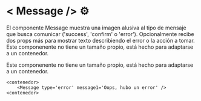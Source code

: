 
<Meta title="Infosis/BuildingBlocks/Messages/Overview" />

<style>
  {`
    h1 {
      color: #383C54 !important;
      max-width: 32ch !important;
    }
    h2, h3, h4 {
      max-width: 59ch !important;
      color: #383C54 !important;
    }
    ul{
      max-width: 70ch!important
    }
    p {
      margin: .5rem 0 !important;
      font-size: 1rem !important;
      color: #494E6E !important;
    } 
    div:not(.language-plaintext)>span{
      font-weight: bolder;
      color: #494E6E !important;
    }
    .language-plaintext>span{
      font-weight: lighter !important;
      color: #494E6E !important;
    }
    .language-plaintext{
        color: #494E6E !important;
    }
    p>span{
        font-weight: bold;
    }
    span{
        color: #494E6E !important;
        font-weight: bold;
    }
    img {
      max-width: 650px !important;
      height: auto;
      margin: auto !important;
    }
    .small-img{
      min-width: 900px !important;
      object-fit: cover;
    }
  `}
</style>

# < Message /> ⚙️

El componente Message muestra una imagen alusiva al tipo de mensaje que busca comunicar ('success', 'confirm' o 'error'). Opcionalmente recibe dos props más para mostrar texto describiendo el error o la acción a tomar. 
Este componenente no tiene un tamaño propio, está hecho para adaptarse a un contenedor.

<span>Este componenente no tiene un tamaño propio, está hecho para adaptarse a un contenedor.</span>

```
<contenedor>
    <Message type='error' message1='Oops, hubo un error' />
<contenedor>
```

